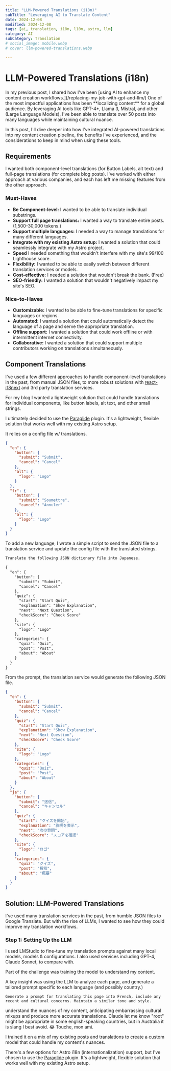 ```yaml
---
title: "LLM-Powered Translations (i18n)"
subTitle: "Leveraging AI to Translate Content"
date: 2024-12-08
modified: 2024-12-08
tags: [ai, translation, i18n, l10n, astro, llm]
category: AI
subCategory: Translation
# social_image: mobile.webp
# cover: llm-powered-translations.webp

---
```



# LLM-Powered Translations (i18n)

<p class="inset">In my previous post, I shared how I've been [using AI to enhance my content creation workflows.](/replacing-my-job-with-gpt-and-llm/) One of the most impactful applications has been **localizing content** for a global audience. By leveraging AI tools like GPT-4*, Llama 3, Mistral, and other (Large Language Models), I've been able to translate over 50 posts into many languages while maintaining cultural nuance.</p>

In this post, I'll dive deeper into how I've integrated AI-powered translations into my content creation pipeline, the benefits I've experienced, and the considerations to keep in mind when using these tools.

## Requirements

I wanted both component-level translations (for Button Labels, alt text) and full-page translations (for complete blog posts). I've worked with either approach at various companies, and each has left me missing features from the other approach.

### Must-Haves

- **Be Component-level:** I wanted to be able to translate individual substrings.
- **Support full page translations:** I wanted a way to translate entire posts. (1,500-30,000 tokens.)
- **Support multiple languages:** I needed a way to manage translations for many different languages.
- **Integrate with my existing Astro setup:** I wanted a solution that could seamlessly integrate with my Astro project.
- **Speed** I needed something that wouldn't interfere with my site's 99/100 Lighthouse score.
- **Flexibility:** I wanted to be able to easily switch between different translation services or models.
- **Cost-effective:** I needed a solution that wouldn't break the bank. (Free)
- **SEO-friendly:** I wanted a solution that wouldn't negatively impact my site's SEO.

### Nice-to-Haves

- **Customizable:** I wanted to be able to fine-tune translations for specific languages or regions.
- **Automated:** I wanted a solution that could automatically detect the language of a page and serve the appropriate translation.
- **Offline support:** I wanted a solution that could work offline or with intermittent internet connectivity.
- **Collaborative:** I wanted a solution that could support multiple contributors working on translations simultaneously.

## Component Translations

I've used a few different approaches to handle component-level translations in the past, from manual JSON files, to more robust solutions with [react-i18next](https://react.i18next.com/) and 3rd party translation services. 

For my blog I wanted a lightweight solution that could handle translations for individual components, like button labels, alt text, and other small strings.

I ultimately decided to use the [Paraglide](https://inlang.com/m/gerre34r/library-inlang-paraglideJs/) plugin. It's a lightweight, flexible solution that works well with my existing Astro setup.

It relies on a config file w/ translations.

```json translations.json
{
  "en": {
    "button": {
      "submit": "Submit",
      "cancel": "Cancel"
    },
    "alt": {
      "logo": "Logo"
    }
  },
  "fr": {
    "button": {
      "submit": "Soumettre",
      "cancel": "Annuler"
    },
    "alt": {
      "logo": "Logo"
    }
  }
}
```

To add a new language, I wrote a simple script to send the JSON file to a translation service and update the config file with the translated strings.

```txt prompt.txt
Translate the following JSON dictionary file into Japanese.

{
  "en": {
    "button": {
      "submit": "Submit",
      "cancel": "Cancel"
    },
    "quiz": {
      "start": "Start Quiz",
      "explanation": "Show Explanation",
      "next": "Next Question",
      "checkScore": "Check Score"
    },
    "site": {
      "logo": "Logo"
    },
    "categories": {
      "quiz": "Quiz",
      "post": "Post",
      "about": "About"
    }
  }
}
```

From the prompt, the translation service would generate the following JSON file.

```json translations.json
{
  "en": {
    "button": {
      "submit": "Submit",
      "cancel": "Cancel"
    },
    "quiz": {
      "start": "Start Quiz",
      "explanation": "Show Explanation",
      "next": "Next Question",
      "checkScore": "Check Score"
    },
    "site": {
      "logo": "Logo"
    },
    "categories": {
      "quiz": "Quiz",
      "post": "Post",
      "about": "About"
    }
  },
  "ja": {
    "button": {
      "submit": "送信",
      "cancel": "キャンセル"
    },
    "quiz": {
      "start": "クイズを開始",
      "explanation": "説明を表示",
      "next": "次の質問",
      "checkScore": "スコアを確認"
    },
    "site": {
      "logo": "ロゴ"
    },
    "categories": {
      "quiz": "クイズ",
      "post": "投稿",
      "about": "概要"
    }
  }
}
```


## Solution: LLM-Powered Translations

I've used many translation services in the past, from humble JSON files to Google Translate. But with the rise of LLMs, I wanted to see how they could improve my translation workflows.

### Step 1: Setting Up the LLM

I used LMStudio to fine-tune my translation prompts against many local models, models & configurations. I also used services including GPT-4, Claude Sonnet, to compare with.

Part of the challenge was training the model to understand my content.

A key insight was using the LLM to analyze each page, and generate a tailored prompt specific to each language (and possibly country.)

```text
Generate a prompt for translating this page into French, include any recent and cultural concerns. Maintain a similar tone and style.
```

 understand the nuances of my content, anticipating embarrassing cultural mixups and produce more accurate translations. Claude let me know "root" might be appropriate in some english-speaking countries, but in Australia it is slang I best avoid. 😂 Touche, mon ami.


I trained it on a mix of my existing posts and translations to create a custom model that could handle my content's nuances.

There's a few options for Astro i18n (internationalization) support, but I've chosen to use the [Paraglide](https://inlang.com/m/gerre34r/library-inlang-paraglideJs/) plugin. It's a lightweight, flexible solution that works well with my existing Astro setup.

